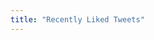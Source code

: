 ```yaml
---
title: "Recently Liked Tweets"
---
```

<a class="twitter-timeline" data-lang="en" data-width="500" data-height="5000" data-chrome="noheader nofooter" data-link-color="#996633" href="https://twitter.com/P0BS"></a> <script async src="//platform.twitter.com/widgets.js" charset="utf-8"></script>
</div>
</div>